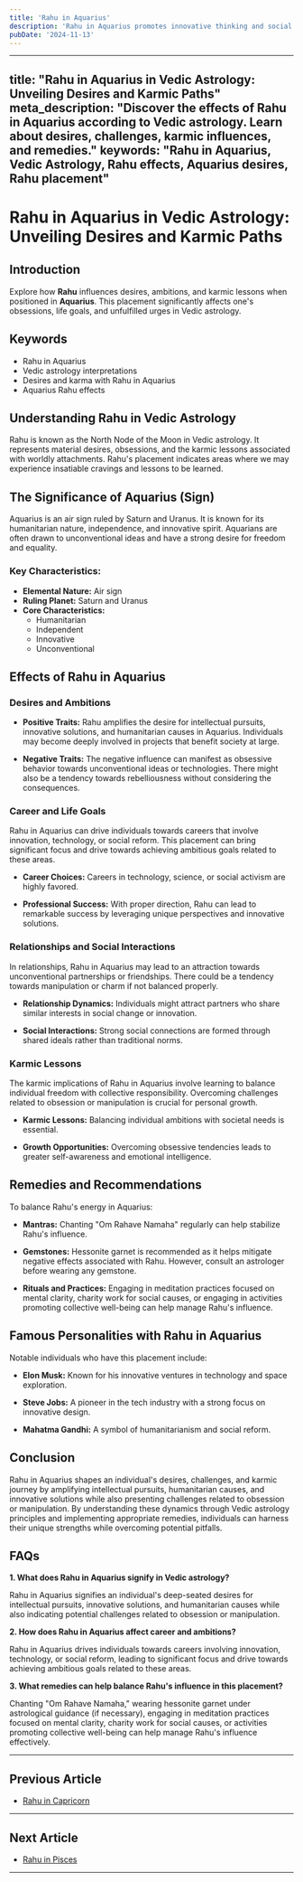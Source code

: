 ```yaml
---
title: 'Rahu in Aquarius'
description: 'Rahu in Aquarius promotes innovative thinking and social reform. Individuals are progressive, value freedom, and may be involved in humanitarian efforts, but can be unpredictable or detached.'
pubDate: '2024-11-13'
---
```


---
title: "Rahu in Aquarius in Vedic Astrology: Unveiling Desires and Karmic Paths"
meta_description: "Discover the effects of Rahu in Aquarius according to Vedic astrology. Learn about desires, challenges, karmic influences, and remedies."
keywords: "Rahu in Aquarius, Vedic Astrology, Rahu effects, Aquarius desires, Rahu placement"
---

# Rahu in Aquarius in Vedic Astrology: Unveiling Desires and Karmic Paths

## Introduction

Explore how **Rahu** influences desires, ambitions, and karmic lessons when positioned in **Aquarius**. This placement significantly affects one's obsessions, life goals, and unfulfilled urges in Vedic astrology.

## Keywords

- Rahu in Aquarius
- Vedic astrology interpretations
- Desires and karma with Rahu in Aquarius
- Aquarius Rahu effects

## Understanding Rahu in Vedic Astrology

Rahu is known as the North Node of the Moon in Vedic astrology. It represents material desires, obsessions, and the karmic lessons associated with worldly attachments. Rahu's placement indicates areas where we may experience insatiable cravings and lessons to be learned.

## The Significance of Aquarius (Sign)

Aquarius is an air sign ruled by Saturn and Uranus. It is known for its humanitarian nature, independence, and innovative spirit. Aquarians are often drawn to unconventional ideas and have a strong desire for freedom and equality.

### Key Characteristics:
- **Elemental Nature:** Air sign
- **Ruling Planet:** Saturn and Uranus
- **Core Characteristics:**
  - Humanitarian
  - Independent
  - Innovative
  - Unconventional

## Effects of Rahu in Aquarius

### Desires and Ambitions

- **Positive Traits:** Rahu amplifies the desire for intellectual pursuits, innovative solutions, and humanitarian causes in Aquarius. Individuals may become deeply involved in projects that benefit society at large.
  
- **Negative Traits:** The negative influence can manifest as obsessive behavior towards unconventional ideas or technologies. There might also be a tendency towards rebelliousness without considering the consequences.

### Career and Life Goals

Rahu in Aquarius can drive individuals towards careers that involve innovation, technology, or social reform. This placement can bring significant focus and drive towards achieving ambitious goals related to these areas.

- **Career Choices:** Careers in technology, science, or social activism are highly favored.
  
- **Professional Success:** With proper direction, Rahu can lead to remarkable success by leveraging unique perspectives and innovative solutions.

### Relationships and Social Interactions

In relationships, Rahu in Aquarius may lead to an attraction towards unconventional partnerships or friendships. There could be a tendency towards manipulation or charm if not balanced properly.

- **Relationship Dynamics:** Individuals might attract partners who share similar interests in social change or innovation.
  
- **Social Interactions:** Strong social connections are formed through shared ideals rather than traditional norms.

### Karmic Lessons

The karmic implications of Rahu in Aquarius involve learning to balance individual freedom with collective responsibility. Overcoming challenges related to obsession or manipulation is crucial for personal growth.

- **Karmic Lessons:** Balancing individual ambitions with societal needs is essential.
  
- **Growth Opportunities:** Overcoming obsessive tendencies leads to greater self-awareness and emotional intelligence.

## Remedies and Recommendations

To balance Rahu's energy in Aquarius:

- **Mantras:** Chanting "Om Rahave Namaha" regularly can help stabilize Rahu's influence.
  
- **Gemstones:** Hessonite garnet is recommended as it helps mitigate negative effects associated with Rahu. However, consult an astrologer before wearing any gemstone.
  
- **Rituals and Practices:** Engaging in meditation practices focused on mental clarity, charity work for social causes, or engaging in activities promoting collective well-being can help manage Rahu's influence.

## Famous Personalities with Rahu in Aquarius

Notable individuals who have this placement include:

- **Elon Musk:** Known for his innovative ventures in technology and space exploration.
  
- **Steve Jobs:** A pioneer in the tech industry with a strong focus on innovative design.
  
- **Mahatma Gandhi:** A symbol of humanitarianism and social reform.

## Conclusion

Rahu in Aquarius shapes an individual's desires, challenges, and karmic journey by amplifying intellectual pursuits, humanitarian causes, and innovative solutions while also presenting challenges related to obsession or manipulation. By understanding these dynamics through Vedic astrology principles and implementing appropriate remedies, individuals can harness their unique strengths while overcoming potential pitfalls.

## FAQs

**1. What does Rahu in Aquarius signify in Vedic astrology?**

Rahu in Aquarius signifies an individual's deep-seated desires for intellectual pursuits, innovative solutions, and humanitarian causes while also indicating potential challenges related to obsession or manipulation.

**2. How does Rahu in Aquarius affect career and ambitions?**

Rahu in Aquarius drives individuals towards careers involving innovation, technology, or social reform, leading to significant focus and drive towards achieving ambitious goals related to these areas.

**3. What remedies can help balance Rahu's influence in this placement?**

Chanting "Om Rahave Namaha," wearing hessonite garnet under astrological guidance (if necessary), engaging in meditation practices focused on mental clarity, charity work for social causes, or activities promoting collective well-being can help manage Rahu's influence effectively.

---

## Previous Article
- [Rahu in Capricorn](/blogs-md/0808_Rahu_in_Rashi/080810_Rahu_in_Capricorn.mdx)

---

## Next Article
- [Rahu in Pisces](/blogs-md/0808_Rahu_in_Rashi/080812_Rahu_in_Pisces.mdx)

---
